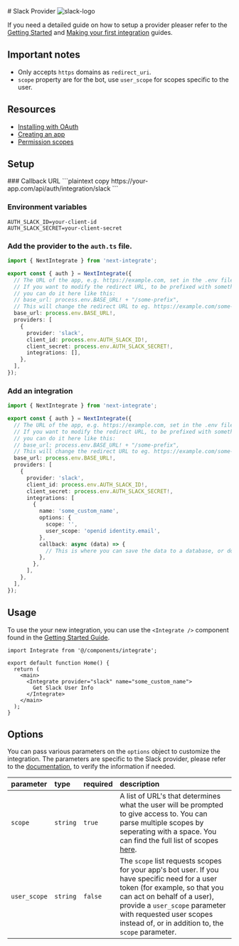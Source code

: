 
<div className="flex w-full items-center justify-between gap-4">
  # Slack Provider
  <Image src="/icons/slack.svg" alt="slack-logo" width={48} height={48} />
</div>

If you need a detailed guide on how to setup a provider pleaser refer to the [Getting Started](/docs/getting-started) and [Making your first integration](/docs/making-your-first-integration) guides.

## Important notes

- Only accepts `https` domains as `redirect_uri`.
- `scope` property are for the bot, use `user_scope` for scopes specific to the user.

## Resources

- [Installing with OAuth](https://api.slack.com/authentication/oauth-v2)
- [Creating an app](https://api.slack.com/quickstart#creating)
- [Permission scopes](https://api.slack.com/scopes)

## Setup

<Steps>
### Callback URL
```plaintext copy
https://your-app.com/api/auth/integration/slack
```

### Environment variables

```.env filename=".env.local" copy
AUTH_SLACK_ID=your-client-id
AUTH_SLACK_SECRET=your-client-secret
```

### Add the provider to the `auth.ts` file.

```ts filename="auth.ts" copy {11-16}
import { NextIntegrate } from 'next-integrate';

export const { auth } = NextIntegrate({
  // The URL of the app, e.g. https://example.com, set in the .env file.
  // If you want to modify the redirect URL, to be prefixed with something else,
  // you can do it here like this:
  // base_url: process.env.BASE_URL! + "/some-prefix",
  // This will change the redirect URL to eg. https://example.com/some-prefix/api/auth/integrations/google
  base_url: process.env.BASE_URL!,
  providers: [
    {
      provider: 'slack',
      client_id: process.env.AUTH_SLACK_ID!,
      client_secret: process.env.AUTH_SLACK_SECRET!,
      integrations: [],
    },
  ],
});
```

### Add an integration

```ts copy filename="auth.ts" {16-25}
import { NextIntegrate } from 'next-integrate';

export const { auth } = NextIntegrate({
  // The URL of the app, e.g. https://example.com, set in the .env file.
  // If you want to modify the redirect URL, to be prefixed with something else,
  // you can do it here like this:
  // base_url: process.env.BASE_URL! + "/some-prefix",
  // This will change the redirect URL to eg. https://example.com/some-prefix/api/auth/integrations/google
  base_url: process.env.BASE_URL!,
  providers: [
    {
      provider: 'slack',
      client_id: process.env.AUTH_SLACK_ID!,
      client_secret: process.env.AUTH_SLACK_SECRET!,
      integrations: [
        {
          name: 'some_custom_name',
          options: {
            scope: '',
            user_scope: 'openid identity.email',
          },
          callback: async (data) => {
            // This is where you can save the data to a database, or do something else with it.
          },
        },
      ],
    },
  ],
});
```

</Steps>

## Usage

To use the your new integration, you can use the `<Integrate />` component found in the [Getting Started Guide]("docs/getting-started#create-an-integrate-components").

```tsx copy {1, 6-8}
import Integrate from '@/components/integrate';

export default function Home() {
  return (
    <main>
      <Integrate provider="slack" name="some_custom_name">
        Get Slack User Info
      </Integrate>
    </main>
  );
}
```

## Options

You can pass various parameters on the `options` object to customize the integration. The parameters are specific to the Slack provider, please refer to the [documentation](https://developers.klaviyo.com/en/docs/set_up_oauth), to verify the information if needed.

| parameter    | type     | required | description                                                                                                                                                                                                                                                                    |
| :----------- | :------- | :------- | :----------------------------------------------------------------------------------------------------------------------------------------------------------------------------------------------------------------------------------------------------------------------------- |
| `scope`      | `string` | `true`   | A list of URL's that determines what the user will be prompted to give access to. You can parse multiple scopes by seperating with a space. You can find the full list of scopes [here](https://api.slack.com/scopes).                                                         |
| `user_scope` | `string` | `false`  | The `scope` list requests scopes for your app's bot user. If you have specific need for a user token (for example, so that you can act on behalf of a user), provide a `user_scope` parameter with requested user scopes instead of, or in addition to, the `scope` parameter. |
